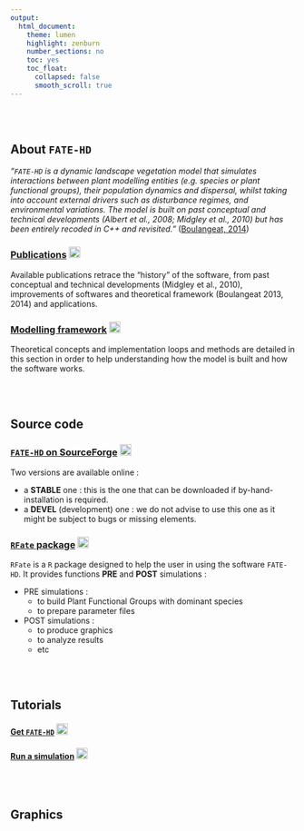 ```yaml
---
output:
  html_document:
    theme: lumen
    highlight: zenburn
    number_sections: no
    toc: yes
    toc_float:
      collapsed: false
      smooth_scroll: true
---
```



<br/>
<br/>


## About `FATE-HD`

*"`FATE-HD` is a dynamic landscape vegetation model that simulates interactions between plant modelling entities (e.g. species or plant functional groups), their population dynamics and dispersal, whilst taking into account external drivers such as disturbance regimes, and environmental variations. The model is built on past conceptual and technical developments (Albert et al., 2008; Midgley et al., 2010) but has been entirely recoded in C++ and revisited."* ([Boulangeat, 2014](http://www.will.chez-alice.fr/pdf/BoulangeatGCB2014.pdf "Boulangeat, I., Georges, D., Thuiller, W., FATE-HD: A spatially and temporally explicit integrated model for predicting vegetation structure and diversity at regional scale. Global Change Biology, 20, 2368–2378."))


### [Publications](https://mayagueguen.github.io/FATE-WEBSITE/publications.html) <img src="pictures/link.png" alt="Link to" style="width:20px;height:20px;">

Available publications retrace the "history" of the software, from past conceptual and technical developments (Midgley et al., 2010), improvements of softwares and theoretical framework (Boulangeat 2013, 2014) and applications.


### [Modelling framework](https://mayagueguen.github.io/FATE-WEBSITE/framework.html) <img src="pictures/link.png" alt="Link to" style="width:20px;height:20px;">

Theoretical concepts and implementation loops and methods are detailed in this section in order to help understanding how the model is built and how the software works.

<br/><br/>

## Source code


### [`FATE-HD` on SourceForge](https://sourceforge.net/projects/biomove/) <img src="pictures/link.png" alt="Link to" style="width:20px;height:20px;">

Two versions are available online :

- a **STABLE** one : this is the one that can be downloaded if by-hand-installation is required.
- a **DEVEL** (development) one : we do not advise to use this one as it might be subject to bugs or missing elements.


### [`RFate` package](https://mayagueguen.github.io/RFate/) <img src="pictures/link.png" alt="Link to" style="width:20px;height:20px;">

`RFate` is a `R` package designed to help the user in using the software `FATE-HD`. It provides functions **PRE** and **POST** simulations :

- PRE simulations : 
    - to build Plant Functional Groups with dominant species
    - to prepare parameter files
- POST simulations :
    - to produce graphics
    - to analyze results
    - etc



<br/><br/>

## Tutorials


#### [Get `FATE-HD`](https://mayagueguen.github.io/FATE-WEBSITE/1a_fate-hd_tutorial_INSTALLATION.html) <img src="pictures/link.png" alt="Link to" style="width:20px;height:20px;">

#### [Run a simulation](https://mayagueguen.github.io/FATE-WEBSITE/1b_fate-hd_tutorial_GETTING_STARTED.html) <img src="pictures/link.png" alt="Link to" style="width:20px;height:20px;">

<br/><br/>

## Graphics

